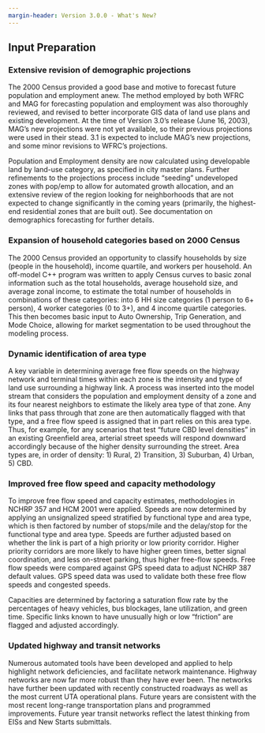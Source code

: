 ```yaml
---
margin-header: Version 3.0.0 - What's New?
---
```


## Input Preparation
### Extensive revision of demographic projections
The 2000 Census provided a good base and motive to forecast future population and employment anew.  The method employed by both WFRC and MAG for forecasting population and employment was also thoroughly reviewed, and revised to better incorporate GIS data of land use plans and existing development.  At the time of Version 3.0’s release (June 16, 2003), MAG’s new projections were not yet available, so their previous projections were used in their stead.  3.1 is expected to include MAG’s new projections, and some minor revisions to WFRC’s projections.  

Population and Employment density are now calculated using developable land by land-use category, as specified in city master plans. Further refinements to the projections process include “seeding” undeveloped zones with pop/emp to allow for automated growth allocation, and an extensive review of the region looking for neighborhoods that are not expected to change significantly in the coming years (primarily, the highest-end residential zones that are built out).  See documentation on demographics forecasting for further details.  

### Expansion of household categories based on 2000 Census
The 2000 Census provided an opportunity to classify households by size (people in the household), income quartile, and workers per household.  An off-model C++ program was written to apply Census curves to basic zonal information such as the total households, average household size, and average zonal income, to estimate the total number of households in combinations of these categories: into 6 HH size categories (1 person to 6+ person), 4 worker categories (0 to 3+), and 4 income quartile categories.  This then becomes basic input to Auto Ownership, Trip Generation, and Mode Choice, allowing for market segmentation to be used throughout the modeling process.

### Dynamic identification of area type
A key variable in determining average free flow speeds on the highway network and terminal times within each zone is the intensity and type of land use surrounding a highway link.  A process was inserted into the model stream that considers the population and employment density of a zone and its four nearest neighbors to estimate the likely area type of that zone.  Any links that pass through that zone are then automatically flagged with that type, and a free flow speed is assigned that in part relies on this area type.  Thus, for example, for any scenarios that test “future CBD level densities” in an existing Greenfield area, arterial street speeds will respond downward accordingly because of the higher density surrounding the street.  Area types are, in order of density:  1) Rural, 2) Transition, 3) Suburban, 4) Urban, 5) CBD.

### Improved free flow speed and capacity methodology
To improve free flow speed and capacity estimates, methodologies in NCHRP 357 and HCM 2001 were applied.  Speeds are now determined by applying an unsignalized speed stratified by functional type and area type, which is then factored by number of stops/mile and the delay/stop for the functional type and area type.  Speeds are further adjusted based on whether the link is part of a high priority or low priority corridor. Higher priority corridors are more likely to have higher green times, better signal coordination, and less on-street parking, thus higher free-flow speeds. Free flow speeds were compared against GPS speed data to adjust NCHRP 387 default values.  GPS speed data was used to validate both these free flow speeds and congested speeds. 

Capacities are determined by factoring a saturation flow rate by the percentages of heavy vehicles, bus blockages, lane utilization, and green time.  Specific links known to have unusually high or low “friction” are flagged and adjusted accordingly.

### Updated highway and transit networks
Numerous automated tools have been developed and applied to help highlight network deficiencies, and facilitate network maintenance.  Highway networks are now far more robust than they have ever been.  The networks have further been updated with recently constructed roadways as well as the most current UTA operational plans.  Future years are consistent with the most recent long-range transportation plans and programmed improvements.  Future year transit networks reflect the latest thinking from EISs and New Starts submittals.  



